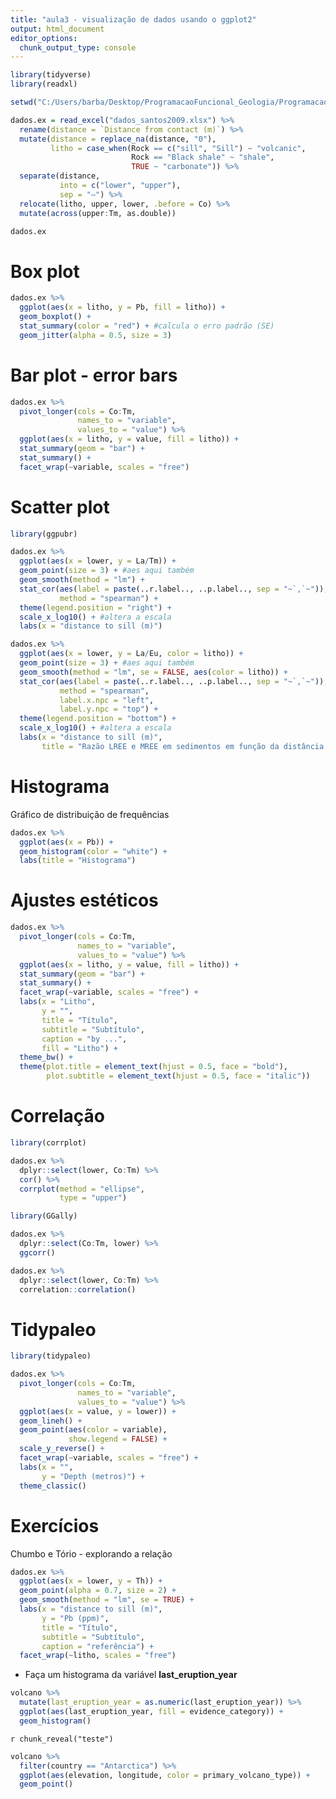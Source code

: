 ```yaml
---
title: "aula3 - visualização de dados usando o ggplot2"
output: html_document
editor_options: 
  chunk_output_type: console
---
```


```r
library(tidyverse)
library(readxl)
```



```r
setwd("C:/Users/barba/Desktop/ProgramacaoFuncional_Geologia/ProgramacaoFuncional_Geologia/")

dados.ex = read_excel("dados_santos2009.xlsx") %>% 
  rename(distance = `Distance from contact (m)`) %>% 
  mutate(distance = replace_na(distance, "0"),
         litho = case_when(Rock == c("sill", "Sill") ~ "volcanic",
                           Rock == "Black shale" ~ "shale",
                           TRUE ~ "carbonate")) %>% 
  separate(distance,
           into = c("lower", "upper"),
           sep = "–") %>% 
  relocate(litho, upper, lower, .before = Co) %>% 
  mutate(across(upper:Tm, as.double))

dados.ex
```


# Box plot

```r
dados.ex %>% 
  ggplot(aes(x = litho, y = Pb, fill = litho)) +
  geom_boxplot() +
  stat_summary(color = "red") + #calcula o erro padrão (SE)
  geom_jitter(alpha = 0.5, size = 3)
```


# Bar plot - error bars

```r
dados.ex %>% 
  pivot_longer(cols = Co:Tm,
               names_to = "variable",
               values_to = "value") %>% 
  ggplot(aes(x = litho, y = value, fill = litho)) +
  stat_summary(geom = "bar") +
  stat_summary() +
  facet_wrap(~variable, scales = "free")
```


# Scatter plot


```r
library(ggpubr)

dados.ex %>% 
  ggplot(aes(x = lower, y = La/Tm)) +
  geom_point(size = 3) + #aes aqui também
  geom_smooth(method = "lm") +
  stat_cor(aes(label = paste(..r.label.., ..p.label.., sep = "~`,`~")),
           method = "spearman") +
  theme(legend.position = "right") +
  scale_x_log10() + #altera a escala
  labs(x = "distance to sill (m)")
```



```r
dados.ex %>% 
  ggplot(aes(x = lower, y = La/Eu, color = litho)) +
  geom_point(size = 3) + #aes aqui também
  geom_smooth(method = "lm", se = FALSE, aes(color = litho)) +
  stat_cor(aes(label = paste(..r.label.., ..p.label.., sep = "~`,`~")),
           method = "spearman",
           label.x.npc = "left",
           label.y.npc = "top") +
  theme(legend.position = "bottom") +
  scale_x_log10() + #altera a escala
  labs(x = "distance to sill (m)",
       title = "Razão LREE e MREE em sedimentos em função da distância até o sill")
```



# Histograma

Gráfico de distribuição de frequências

```r
dados.ex %>% 
  ggplot(aes(x = Pb)) +
  geom_histogram(color = "white") +
  labs(title = "Histograma")
```


# 


# Ajustes estéticos

```r
dados.ex %>% 
  pivot_longer(cols = Co:Tm,
               names_to = "variable",
               values_to = "value") %>% 
  ggplot(aes(x = litho, y = value, fill = litho)) +
  stat_summary(geom = "bar") +
  stat_summary() +
  facet_wrap(~variable, scales = "free") +
  labs(x = "Litho",
       y = "",
       title = "Título",
       subtitle = "Subtítulo",
       caption = "by ...",
       fill = "Litho") +
  theme_bw() +
  theme(plot.title = element_text(hjust = 0.5, face = "bold"),
        plot.subtitle = element_text(hjust = 0.5, face = "italic"))
```


# Correlação

```r
library(corrplot)

dados.ex %>% 
  dplyr::select(lower, Co:Tm) %>% 
  cor() %>% 
  corrplot(method = "ellipse",
           type = "upper")
```


```r
library(GGally)

dados.ex %>% 
  dplyr::select(Co:Tm, lower) %>% 
  ggcorr()
```


```r
dados.ex %>% 
  dplyr::select(lower, Co:Tm) %>% 
  correlation::correlation()
```



# Tidypaleo

```r
library(tidypaleo)

dados.ex %>% 
  pivot_longer(cols = Co:Tm,
               names_to = "variable",
               values_to = "value") %>% 
  ggplot(aes(x = value, y = lower)) +
  geom_lineh() +
  geom_point(aes(color = variable),
             show.legend = FALSE) +
  scale_y_reverse() +
  facet_wrap(~variable, scales = "free") +
  labs(x = "",
       y = "Depth (metros)") + 
  theme_classic()
```






# Exercícios

Chumbo e Tório - explorando a relação

```r
dados.ex %>% 
  ggplot(aes(x = lower, y = Th)) +
  geom_point(alpha = 0.7, size = 2) +
  geom_smooth(method = "lm", se = TRUE) +
  labs(x = "distance to sill (m)",
       y = "Pb (ppm)",
       title = "Título",
       subtitle = "Subtítulo",
       caption = "referência") +
  facet_wrap(~litho, scales = "free")
```


- Faça um histograma da variável **last_eruption_year**

```r
volcano %>% 
  mutate(last_eruption_year = as.numeric(last_eruption_year)) %>% 
  ggplot(aes(last_eruption_year, fill = evidence_category)) +
  geom_histogram()
```




`r chunk_reveal("teste")`

```r
volcano %>% 
  filter(country == "Antarctica") %>% 
  ggplot(aes(elevation, longitude, color = primary_volcano_type)) +
  geom_point()
```


